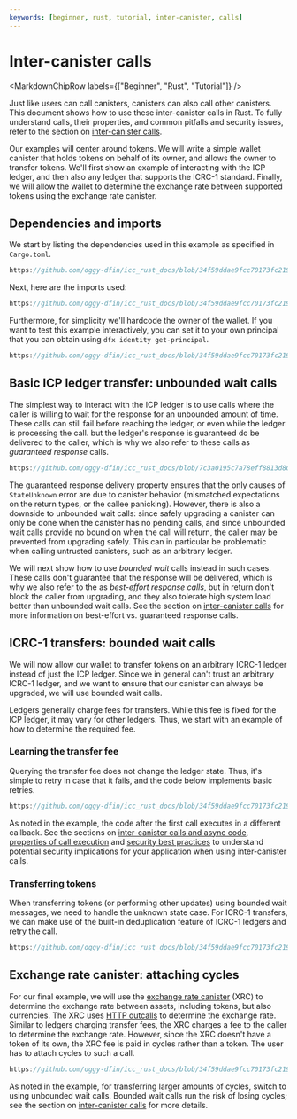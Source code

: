 ```yaml
---
keywords: [beginner, rust, tutorial, inter-canister, calls]
---
```



# Inter-canister calls

<MarkdownChipRow labels={["Beginner", "Rust", "Tutorial"]} />

Just like users can call canisters, canisters can also call other canisters. This document shows how to use these inter-canister calls in Rust. To fully understand calls, their properties, and common pitfalls and security issues, refer to the section on [inter-canister calls](/docs/current/developer-docs/smart-contracts/advanced-features/async-code).

Our examples will center around tokens. We will write a simple wallet canister that holds tokens on behalf of its owner, and allows the owner to transfer tokens. We'll first show an example of interacting with the ICP ledger, and then also any ledger that supports the ICRC-1 standard. Finally, we will allow the wallet to determine the exchange rate between supported tokens using the exchange rate canister.

## Dependencies and imports

We start by listing the dependencies used in this example as specified in `Cargo.toml`.

```rust reference
https://github.com/oggy-dfin/icc_rust_docs/blob/34f59ddae9fcc70173fc21927a4279757f93c51a/src/icc_rust_docs_backend/Cargo.toml#L11-L16
```

Next, here are the imports used:

```rust reference
https://github.com/oggy-dfin/icc_rust_docs/blob/34f59ddae9fcc70173fc21927a4279757f93c51a/src/icc_rust_docs_backend/src/lib.rs#L1-L8
```

Furthermore, for simplicity we'll hardcode the owner of the wallet. If you want to test this example interactively, you can set it to your own principal that you can obtain using `dfx identity get-principal`.

```rust reference
https://github.com/oggy-dfin/icc_rust_docs/blob/34f59ddae9fcc70173fc21927a4279757f93c51a/src/icc_rust_docs_backend/src/lib.rs#L10-L11
```

## Basic ICP ledger transfer: unbounded wait calls

The simplest way to interact with the ICP ledger is to use calls where the caller is willing to wait for the response for an unbounded amount of time. These calls can still fail before reaching the ledger, or even while the ledger is processing the call. but the ledger's response is guaranteed do be delivered to the caller, which is why we also refer to these calls as *guaranteed response*  calls.

```rust reference
https://github.com/oggy-dfin/icc_rust_docs/blob/7c3a0195c7a78eff8813d80d18b8575535a05c3b/src/icc_rust_docs_backend/src/lib.rs#L14-L81
```

The guaranteed response delivery property ensures that the only causes of `StateUnknown` error are due to canister behavior (mismatched expectations on the return types, or the callee panicking). However, there is also a downside to unbounded wait calls: since safely upgrading a canister can only be done when the canister has no pending calls, and since unbounded wait calls provide no bound on when the call will return, the caller may be prevented from upgrading safely. This can in particular be problematic when calling untrusted canisters, such as an arbitrary ledger.

We will next show how to use *bounded wait* calls instead in such cases. These calls don't guarantee that the response will be delivered, which is why we also refer to the as *best-effort response calls*, but in return don't block the caller from upgrading, and they also tolerate high system load better than unbounded wait calls. See the section on [inter-canister calls](/docs/current/developer-docs/smart-contracts/advanced-features/async-code) for more information on best-effort vs. guaranteed response calls.

## ICRC-1 transfers: bounded wait calls

We will now allow our wallet to transfer tokens on an arbitrary ICRC-1 ledger instead of just the ICP ledger. Since we in general can't trust an arbitrary ICRC-1 ledger, and we want to ensure that our canister can always be upgraded, we will use bounded wait calls.

Ledgers generally charge fees for transfers. While this fee is fixed for the ICP ledger, it may vary for other ledgers. Thus, we start with an example of how to determine the required fee.

### Learning the transfer fee

Querying the transfer fee does not change the ledger state. Thus, it's simple to retry in case that it fails, and the code below implements basic retries.

```rust reference
https://github.com/oggy-dfin/icc_rust_docs/blob/34f59ddae9fcc70173fc21927a4279757f93c51a/src/icc_rust_docs_backend/src/lib.rs#L83-L134
```

As noted in the example, the code after the first call executes in a different callback. See the sections on [inter-canister calls and async code](/docs/current/developer-docs/smart-contracts/advanced-features/async-code), [properties of call execution](/docs/current/developer-docs/security/security-best-practices/inter-canister-calls) and [security best practices](docs/current/developer-docs/security/security-best-practices/inter-canister-calls) to understand potential security implications for your application when using inter-canister calls.

### Transferring tokens

When transferring tokens (or performing other updates) using bounded wait messages, we need to handle the unknown state case. For ICRC-1 transfers, we can make use of the built-in deduplication feature of ICRC-1 ledgers and retry the call.

```rust reference
https://github.com/oggy-dfin/icc_rust_docs/blob/34f59ddae9fcc70173fc21927a4279757f93c51a/src/icc_rust_docs_backend/src/lib.rs#L136-L211
```

## Exchange rate canister: attaching cycles

For our final example, we will use the [exchange rate canister](/docs/current/developer-docs/defi/exchange-rate-canister/) (XRC) to determine the exchange rate between assets, including tokens, but also currencies. The XRC uses [HTTP outcalls](/docs/current/developer-docs/smart-contracts/advanced-features/https-outcalls/https-outcalls-overview) to determine the exchange rate. Similar to ledgers charging transfer fees, the XRC charges a fee to the caller to determine the exchange rate. However, since the XRC doesn't have a token of its own, the XRC fee is paid in cycles rather than a token. The user has to attach cycles to such a call.

```rust reference
https://github.com/oggy-dfin/icc_rust_docs/blob/34f59ddae9fcc70173fc21927a4279757f93c51a/src/icc_rust_docs_backend/src/lib.rs#L213-L247
```

As noted in the example, for transferring larger amounts of cycles, switch to using unbounded wait calls. Bounded wait calls run the risk of losing cycles; see the section on [inter-canister calls](/docs/current/developer-docs/smart-contracts/advanced-features/async-code) for more details.
